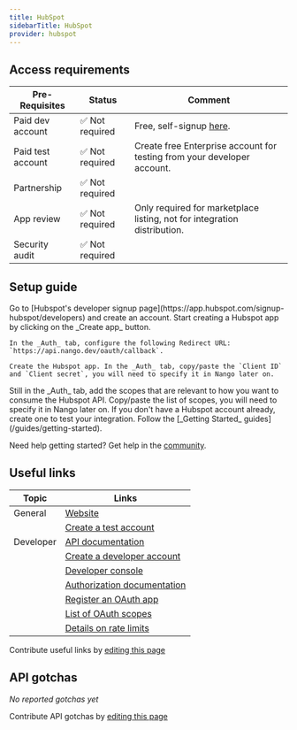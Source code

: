 ```yaml
---
title: HubSpot
sidebarTitle: HubSpot
provider: hubspot
---
```




<Overview />
<PreBuiltTooling />
<PreBuiltUseCases />

## Access requirements

| Pre-Requisites | Status | Comment|
| - | - | - |
| Paid dev account | ✅ Not required | Free, self-signup [here](https://developers.hubspot.com/). |
| Paid test account | ✅ Not required | Create free Enterprise account for testing from your developer account. | 
| Partnership | ✅ Not required | |
| App review | ✅ Not required | Only required for marketplace listing, not for integration distribution. |
| Security audit | ✅ Not required | |

## Setup guide

<Steps>
  <Step title="Create a developer account">
    Go to [Hubspot's developer signup page](https://app.hubspot.com/signup-hubspot/developers) and create an account. 
  </Step>
  <Step title="Create & configure a Hubspot app">
    Start creating a Hubspot app by clicking on the _Create app_ button. 

    In the _Auth_ tab, configure the following Redirect URL: `https://api.nango.dev/oauth/callback`.

    Create the Hubspot app. In the _Auth_ tab, copy/paste the `Client ID` and `Client secret`, you will need to specify it in Nango later on. 
  </Step>
  <Step title="Set up the OAuth scopes">
    Still in the _Auth_ tab, add the scopes that are relevant to how you want to consume the Hubspot API. Copy/paste the list of scopes, you will need to specify it in Nango later on.
  </Step>
  <Step title="Create a Hubspot test account">
    If you don't have a Hubspot account already, create one to test your integration. 
  </Step>
  <Step title="Next">
    Follow the [_Getting Started_ guides](/guides/getting-started).
  </Step>
</Steps>

<Tip>Need help getting started? Get help in the [community](https://nango.dev/slack).</Tip>

## Useful links

| Topic | Links | 
| - | - | 
| General | [Website](https://www.hubspot.com/) |
| | [Create a test account](https://app.hubspot.com/signup-hubspot/crm) |
| Developer | [API documentation](https://developers.hubspot.com/beta-docs/reference/api/overview) |
| | [Create a developer account](https://app.hubspot.com/signup-hubspot/developers) |
| | [Developer console](https://app.hubspot.com/) |
| | [Authorization documentation](https://developers.hubspot.com/docs/api/oauth-quickstart-guide) |
| | [Register an OAuth app](https://developers.hubspot.com/docs/api/working-with-oauth#initiating-an-integration-with-oauth-2-0) |
| | [List of OAuth scopes](https://developers.hubspot.com/docs/api/working-with-oauth#scopes) |
| | [Details on rate limits](https://developers.hubspot.com/beta-docs/guides/apps/api-usage/usage-details) |

<Note>Contribute useful links by [editing this page](https://github.com/nangohq/nango/tree/master/docs-v2/integrations/all/hubspot.mdx)</Note>

## API gotchas

_No reported gotchas yet_

<Note>Contribute API gotchas by [editing this page](https://github.com/nangohq/nango/tree/master/docs-v2/integrations/all/hubspot.mdx)</Note>
